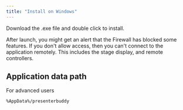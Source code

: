 ```yaml
---
title: "Install on Windows"
---
```


Download the .exe file and double click to install.

<CardGroup cols="1">
  <Card title="INFO">
    After launch, you might get an alert that the Firewall has blocked some features. If you don't allow access, then you can't connect to the application remotely. This includes the stage display, and remote controllers.
  </Card>
</CardGroup>

## Application data path

For advanced users
<CodeGroup>

  ```bash cmd
  %AppData%/presenterbuddy
  ```
  
</CodeGroup>